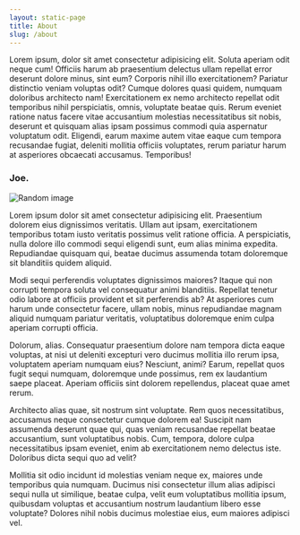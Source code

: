 ```yaml
---
layout: static-page
title: About
slug: /about
---
```


Lorem ipsum, dolor sit amet consectetur adipisicing elit. Soluta aperiam
odit neque cum! Officiis harum ab praesentium delectus ullam repellat
error deserunt dolore minus, sint eum? Corporis nihil illo exercitationem?
Pariatur distinctio veniam voluptas odit? Cumque dolores quasi quidem,
numquam doloribus architecto nam! Exercitationem ex nemo architecto
repellat odit temporibus nihil perspiciatis, omnis, voluptate beatae quis.
Rerum eveniet ratione natus facere vitae accusantium molestias
necessitatibus sit nobis, deserunt et quisquam alias ipsam possimus
commodi quia aspernatur voluptatum odit. Eligendi, earum maxime autem
vitae eaque cum tempora recusandae fugiat, deleniti mollitia officiis
voluptates, rerum pariatur harum at asperiores obcaecati accusamus.
Temporibus!

### Joe.

![Random image](https://picsum.photos/800/600)

Lorem ipsum dolor sit amet consectetur adipisicing elit. Praesentium
dolorem eius dignissimos veritatis. Ullam aut ipsam, exercitationem
temporibus totam iusto veritatis possimus velit ratione officia. A
perspiciatis, nulla dolore illo commodi sequi eligendi sunt, eum alias
minima expedita. Repudiandae quisquam qui, beatae ducimus assumenda totam
doloremque sit blanditiis quidem aliquid.

Modi sequi perferendis voluptates dignissimos maiores? Itaque qui non
corrupti tempora soluta vel consequatur animi blanditiis. Repellat tenetur
odio labore at officiis provident et sit perferendis ab? At asperiores cum
harum unde consectetur facere, ullam nobis, minus repudiandae magnam
aliquid numquam pariatur veritatis, voluptatibus doloremque enim culpa
aperiam corrupti officia.

Dolorum, alias. Consequatur praesentium dolore nam tempora dicta eaque
voluptas, at nisi ut deleniti excepturi vero ducimus mollitia illo rerum
ipsa, voluptatem aperiam numquam eius? Nesciunt, animi? Earum, repellat
quos fugit sequi numquam, doloremque unde possimus, rem ex laudantium
saepe placeat. Aperiam officiis sint dolorem repellendus, placeat quae
amet rerum.

Architecto alias quae, sit nostrum sint voluptate. Rem quos
necessitatibus, accusamus neque consectetur cumque dolorem ea! Suscipit
nam assumenda deserunt quae qui, quas veniam recusandae repellat beatae
accusantium, sunt voluptatibus nobis. Cum, tempora, dolore culpa
necessitatibus ipsam eveniet, enim ab exercitationem nemo delectus iste.
Doloribus dicta sequi quo ad velit?

Mollitia sit odio incidunt id molestias veniam neque ex, maiores unde
temporibus quia numquam. Ducimus nisi consectetur illum alias adipisci
sequi nulla ut similique, beatae culpa, velit eum voluptatibus mollitia
ipsum, quibusdam voluptas et accusantium nostrum laudantium libero esse
voluptate? Dolores nihil nobis ducimus molestiae eius, eum maiores
adipisci vel.
